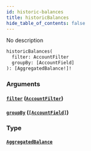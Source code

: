```yaml
---
id: historic-balances
title: historicBalances
hide_table_of_contents: false
---
```



No description

```graphql
historicBalances(
  filter: AccountFilter
  groupBy: [AccountField]
): [AggregatedBalance!]!
```


### Arguments

#### [`filter`](#) ([`AccountFilter`](/docs/testnet/graphql/inputs/account-filter))




#### [`groupBy`](#) ([`[AccountField]`](/docs/testnet/graphql/enums/account-field))




### Type

#### [`AggregatedBalance`](/docs/testnet/graphql/objects/aggregated-balance)






